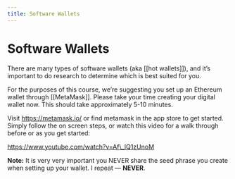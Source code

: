 ```yaml
---
title: Software Wallets
---
```


# Software Wallets

There are many types of software wallets (aka \[\[hot wallets]]), and it’s important to do research to determine which is best suited for you.

For the purposes of this course, we’re suggesting you set up an Ethereum wallet through \[\[MetaMask]]. Please take your time creating your digital wallet now. This should take approximately 5-10 minutes.

Visit https://metamask.io/ or find metamask in the app store to get started. Simply follow the on screen steps, or watch this video for a walk through before or as you get started:

https://www.youtube.com/watch?v=Af\_lQ1zUnoM

**Note:** It is very very important you NEVER share the seed phrase you create when setting up your wallet. I repeat — **NEVER**.
